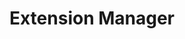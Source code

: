 ---
layout: ../../layouts/DocumentationLayout.astro
title: Extension Manager
section: Extensions
---